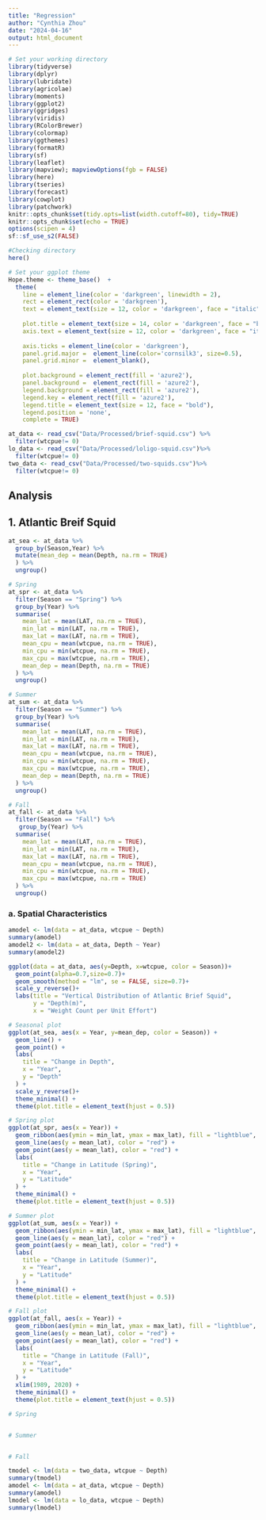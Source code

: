 ```yaml
---
title: "Regression"
author: "Cynthia Zhou"
date: "2024-04-16"
output: html_document
---
```


```r
# Set your working directory
library(tidyverse)
library(dplyr)
library(lubridate)
library(agricolae)
library(moments)
library(ggplot2)
library(ggridges)
library(viridis)
library(RColorBrewer)
library(colormap)
library(ggthemes)
library(formatR)
library(sf)
library(leaflet)
library(mapview); mapviewOptions(fgb = FALSE)
library(here)
library(tseries)
library(forecast)
library(cowplot)
library(patchwork)
knitr::opts_chunk$set(tidy.opts=list(width.cutoff=80), tidy=TRUE)
knitr::opts_chunk$set(echo = TRUE)
options(scipen = 4)
sf::sf_use_s2(FALSE)

#Checking directory
here()

# Set your ggplot theme
Hope.theme <- theme_base()  + 
  theme(
    line = element_line(color = 'darkgreen', linewidth = 2),
    rect = element_rect(color = 'darkgreen'),
    text = element_text(size = 12, color = 'darkgreen', face = "italic"),
    
    plot.title = element_text(size = 14, color = 'darkgreen', face = "bold", margin=margin(b=8)),
    axis.text = element_text(size = 12, color = 'darkgreen', face = "italic"),
    
    axis.ticks = element_line(color = 'darkgreen'),
    panel.grid.major =  element_line(color='cornsilk3', size=0.5),
    panel.grid.minor =  element_blank(),
    
    plot.background = element_rect(fill = 'azure2'),
    panel.background =  element_rect(fill = 'azure2'),
    legend.background = element_rect(fill = 'azure2'),
    legend.key = element_rect(fill = 'azure2'),
    legend.title = element_text(size = 12, face = "bold"),
    legend.position = 'none',
    complete = TRUE)
```

```r
at_data <- read_csv("Data/Processed/brief-squid.csv") %>% 
  filter(wtcpue!= 0) 
lo_data <- read_csv("Data/Processed/loligo-squid.csv")%>% 
  filter(wtcpue!= 0)
two_data <- read_csv("Data/Processed/two-squids.csv")%>% 
  filter(wtcpue!= 0)
```

## Analysis

## 1. Atlantic Breif Squid
```r
at_sea <- at_data %>%
  group_by(Season,Year) %>%
  mutate(mean_dep = mean(Depth, na.rm = TRUE)
  ) %>%
  ungroup()

# Spring
at_spr <- at_data %>%
  filter(Season == "Spring") %>%
  group_by(Year) %>%
  summarise(
    mean_lat = mean(LAT, na.rm = TRUE),
    min_lat = min(LAT, na.rm = TRUE),
    max_lat = max(LAT, na.rm = TRUE),
    mean_cpu = mean(wtcpue, na.rm = TRUE),
    min_cpu = min(wtcpue, na.rm = TRUE),
    max_cpu = max(wtcpue, na.rm = TRUE),
    mean_dep = mean(Depth, na.rm = TRUE)
  ) %>%
  ungroup()

# Summer
at_sum <- at_data %>% 
  filter(Season == "Summer") %>%
  group_by(Year) %>%
  summarise(
    mean_lat = mean(LAT, na.rm = TRUE),
    min_lat = min(LAT, na.rm = TRUE),
    max_lat = max(LAT, na.rm = TRUE),
    mean_cpu = mean(wtcpue, na.rm = TRUE),
    min_cpu = min(wtcpue, na.rm = TRUE),
    max_cpu = max(wtcpue, na.rm = TRUE),
    mean_dep = mean(Depth, na.rm = TRUE)
  ) %>%
  ungroup()

# Fall
at_fall <- at_data %>% 
  filter(Season == "Fall") %>% 
   group_by(Year) %>%
  summarise(
    mean_lat = mean(LAT, na.rm = TRUE),
    min_lat = min(LAT, na.rm = TRUE),
    max_lat = max(LAT, na.rm = TRUE),
    mean_cpu = mean(wtcpue, na.rm = TRUE),
    min_cpu = min(wtcpue, na.rm = TRUE),
    max_cpu = max(wtcpue, na.rm = TRUE)
  ) %>%
  ungroup()
```

### a. Spatial Characteristics
```r
amodel <- lm(data = at_data, wtcpue ~ Depth)
summary(amodel)
amodel2 <- lm(data = at_data, Depth ~ Year)
summary(amodel2)

ggplot(data = at_data, aes(y=Depth, x=wtcpue, color = Season))+
  geom_point(alpha=0.7,size=0.7)+
  geom_smooth(method = "lm", se = FALSE, size=0.7)+
  scale_y_reverse()+
  labs(title = "Vertical Distribution of Atlantic Brief Squid",
       y = "Depth(m)",
       x = "Weight Count per Unit Effort")

# Seasonal plot
ggplot(at_sea, aes(x = Year, y=mean_dep, color = Season)) +
  geom_line() +
  geom_point() +
  labs(
    title = "Change in Depth",
    x = "Year",
    y = "Depth"
  ) +
  scale_y_reverse()+
  theme_minimal() +
  theme(plot.title = element_text(hjust = 0.5))

```

```r
# Spring plot
ggplot(at_spr, aes(x = Year)) +
  geom_ribbon(aes(ymin = min_lat, ymax = max_lat), fill = "lightblue", alpha = 0.5) +
  geom_line(aes(y = mean_lat), color = "red") +
  geom_point(aes(y = mean_lat), color = "red") +
  labs(
    title = "Change in Latitude (Spring)",
    x = "Year",
    y = "Latitude"
  ) +
  theme_minimal() +
  theme(plot.title = element_text(hjust = 0.5))

# Summer plot
ggplot(at_sum, aes(x = Year)) +
  geom_ribbon(aes(ymin = min_lat, ymax = max_lat), fill = "lightblue", alpha = 0.5) +
  geom_line(aes(y = mean_lat), color = "red") +
  geom_point(aes(y = mean_lat), color = "red") +
  labs(
    title = "Change in Latitude (Summer)",
    x = "Year",
    y = "Latitude"
  ) +
  theme_minimal() +
  theme(plot.title = element_text(hjust = 0.5))

# Fall plot
ggplot(at_fall, aes(x = Year)) +
  geom_ribbon(aes(ymin = min_lat, ymax = max_lat), fill = "lightblue", alpha = 0.5) +
  geom_line(aes(y = mean_lat), color = "red") +
  geom_point(aes(y = mean_lat), color = "red") +
  labs(
    title = "Change in Latitude (Fall)",
    x = "Year",
    y = "Latitude"
  ) +
  xlim(1989, 2020) +
  theme_minimal() +
  theme(plot.title = element_text(hjust = 0.5))

```

```r
# Spring


# Summer


# Fall


```


```r
tmodel <- lm(data = two_data, wtcpue ~ Depth)
summary(tmodel)
amodel <- lm(data = at_data, wtcpue ~ Depth)
summary(amodel)
lmodel <- lm(data = lo_data, wtcpue ~ Depth)
summary(lmodel)
```

